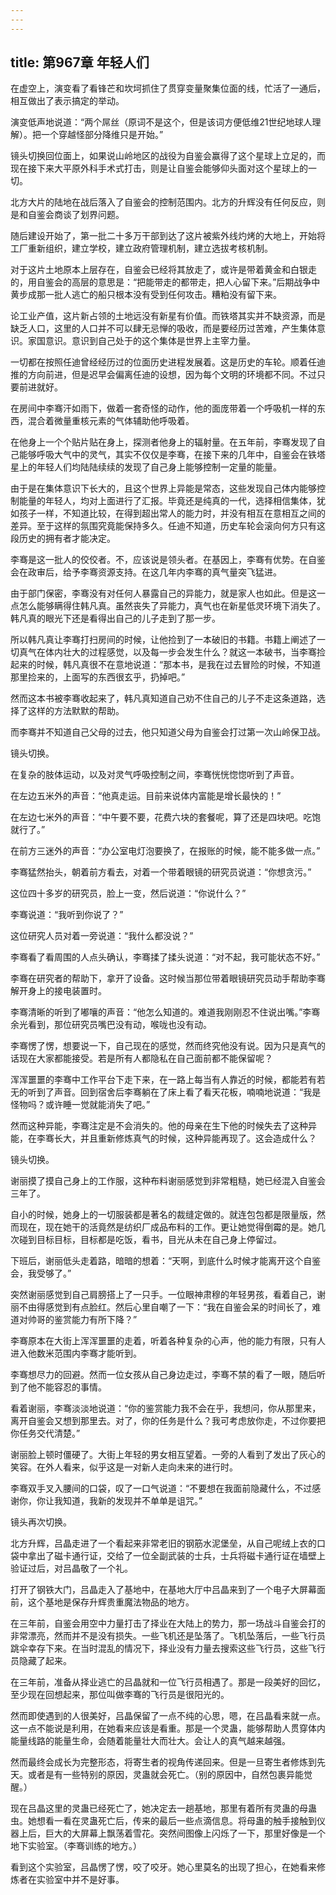 ```yaml
---
---
---
```

title: 第967章 年轻人们
---



在虚空上，演变看了看锋芒和坎坷抓住了贯穿变量聚集位面的线，忙活了一通后，相互做出了表示搞定的举动。

演变低声地说道：“两个屌丝（原词不是这个，但是该词方便低维21世纪地球人理解）。把一个穿越怪部分降维只是开始。”

镜头切换回位面上，如果说山岭地区的战役为自鉴会赢得了这个星球上立足的，而现在接下来大平原外科手术式打击，则是让自鉴会能够仰头面对这个星球上的一切。

北方大片的陆地在战后落入了自鉴会的控制范围内。北方的升辉没有任何反应，则是和自鉴会商谈了划界问题。

随后建设开始了，第一批二十多万干部到达了这片被紫外线灼烤的大地上，开始将工厂重新组织，建立学校，建立政府管理机制，建立选拔考核机制。

对于这片土地原本上层存在，自鉴会已经将其放走了，或许是带着黄金和白银走的，用自鉴会的高层的意思是：“把能带走的都带走，把人心留下来。”后期战争中黄步成那一批人逃亡的船只根本没有受到任何攻击。糟粕没有留下来。

论工业产值，这片新占领的土地远没有新星有价值。而铁塔其实并不缺资源，而是缺乏人口，这里的人口并不可以肆无忌惮的吸收，而是要经历过苦难，产生集体意识。家国意识。意识到自己处于的这个集体是世界上主宰力量。

一切都在按照任迪曾经经历过的位面历史进程发展着。这是历史的车轮。顺着任迪推的方向前进，但是迟早会偏离任迪的设想，因为每个文明的环境都不同。不过只要前进就好。

在房间中李骞汗如雨下，做着一套奇怪的动作，他的面庞带着一个呼吸机一样的东西，混合着微量重核元素的气体辅助他呼吸着。

在他身上一个个贴片贴在身上，探测者他身上的辐射量。在五年前，李骞发现了自己能够呼吸大气中的灵气，其实不仅仅是李骞，在接下来的几年中，自鉴会在铁塔星上的年轻人们均陆陆续续的发现了自己身上能够控制一定量的能量。

由于是在集体意识下长大的，且这个世界上异能是常态，这些发现自己体内能够控制能量的年轻人，均对上面进行了汇报。毕竟还是纯真的一代，选择相信集体，犹如孩子一样，不知道比较，在得到超出常人的能力时，并没有相互在意相互之间的差异。至于这样的氛围究竟能保持多久。任迪不知道，历史车轮会滚向何方只有这段历史的拥有者才能决定。

李骞是这一批人的佼佼者。不，应该说是领头者。在基因上，李骞有优势。在自鉴会在政审后，给予李骞资源支持。在这几年内李骞的真气量突飞猛进。

由于部门保密，李骞没有对任何人暴露自己的异能力，就是家人也如此。但是这一点怎么能够瞒得住韩凡真。虽然丧失了异能力，真气也在新星低灵环境下消失了。韩凡真的眼光下还是看得出自己的儿子走到了那一步。

所以韩凡真让李骞打扫房间的时候，让他捡到了一本破旧的书籍。书籍上阐述了一切真气在体内壮大的过程感觉，以及每一步会发生什么？就这一本破书，当李骞捡起来的时候，韩凡真很不在意地说道：“那本书，是我在过去冒险的时候，不知道那里捡来的，上面写的东西很玄乎，扔掉吧。”

然而这本书被李骞收起来了，韩凡真知道自己劝不住自己的儿子不走这条道路，选择了这样的方法默默的帮助。

而李骞并不知道自己父母的过去，他只知道父母为自鉴会打过第一次山岭保卫战。

镜头切换。

在复杂的肢体运动，以及对灵气呼吸控制之间，李骞恍恍惚惚听到了声音。

在左边五米外的声音：“他真走运。目前来说体内富能是增长最快的！”

在左边七米外的声音：“中午要不要，花费六块的套餐呢，算了还是四块吧。吃饱就行了。”

在前方三迷外的声音：“办公室电灯泡要换了，在报账的时候，能不能多做一点。”

李骞猛然抬头，朝着前方看去，对着一个带着眼镜的研究员说道：“你想贪污。”

这位四十多岁的研究员，脸上一变，然后说道：“你说什么？”

李骞说道：“我听到你说了？”

这位研究人员对着一旁说道：“我什么都没说？”

李骞看了看周围的人点头确认，李骞揉了揉头说道：“对不起，我可能状态不好。”

李骞在研究者的帮助下，拿开了设备。这时候当那位带着眼镜研究员动手帮助李骞解开身上的接电装置时。

李骞清晰的听到了嘟嚷的声音：“他怎么知道的。难道我刚刚忍不住说出嘴。”李骞余光看到，那位研究员嘴巴没有动，喉咙也没有动。

李骞愣了愣，想要说一下，自己现在的感觉，然而终究他没有说。因为只是真气的话现在大家都能接受。若是所有人都隐私在自己面前都不能保留呢？

浑浑噩噩的李骞中工作平台下走下来，在一路上每当有人靠近的时候，都能若有若无的听到了声音。回到宿舍后李骞躺在了床上看了看天花板，喃喃地说道：“我是怪物吗？或许睡一觉就能消失了吧。”

然而这种异能，李骞注定是不会消失的。他的母亲在生下他的时候失去了这种异能，在李骞长大，并且重新修炼真气的时候，这种异能再现了。这会造成什么？

镜头切换。

谢丽摸了摸自己身上的工作服，这种布料谢丽感觉到非常粗糙，她已经混入自鉴会三年了。

自小的时候，她身上的一切服装都是著名的裁缝定做的。就连包包都是限量版，然而现在，现在她干的活竟然是纺织厂成品布料的工作。更让她觉得倒霉的是。她几次碰到目标目标，目标都是吃饭，看书，目光从未在自己身上停留过。

下班后，谢丽低头走着路，暗暗的想着：“天啊，到底什么时候才能离开这个自鉴会，我受够了。”

突然谢丽感觉到自己肩膀搭上了一只手。一位眼神肃穆的年轻男孩，看着自己，谢丽不由得感觉到有点脸红。然后心里自嘲了一下：“我在自鉴会呆的时间长了，难道对帅哥的鉴赏能力有所下降？”

李骞原本在大街上浑浑噩噩的走着，听着各种复杂的心声，他的能力有限，只有人进入他数米范围内李骞才能听到。

李骞想尽力的回避。然而一位女孩从自己身边走过，李骞不禁的看了一眼，随后听到了他不能容忍的事情。

看着谢丽，李骞淡淡地说道：“你的鉴赏能力我不会在乎，我想问，你从那里来，离开自鉴会又想到那里去。对了，你的任务是什么？我可考虑放你走，不过你要把你任务交代清楚。”

谢丽脸上顿时僵硬了。大街上年轻的男女相互望着。一旁的人看到了发出了灰心的笑容。在外人看来，似乎这是一对新人走向未来的进行时。

李骞双手叉入腰间的口袋，叹了一口气说道：“不要想在我面前隐藏什么，不过感谢你，你让我知道，我新的发现并不单单是诅咒。”

镜头再次切换。

北方升辉，吕晶走进了一个看起来非常老旧的钢筋水泥堡垒，从自己呢绒上衣的口袋中拿出了磁卡通行证，交给了一位全副武装的士兵，士兵将磁卡通行证在墙壁上验证过后，对吕晶敬了一个礼。

打开了钢铁大门，吕晶走入了基地中，在基地大厅中吕晶来到了一个电子大屏幕面前，这个基地是保存升辉贵重魔法物品的地方。

在三年前，自鉴会用空中力量打击了择业在大陆上的势力，那一场战斗自鉴会打的非常漂亮，然而并不是没有损失。一些飞机还是坠落了。飞机坠落后，一些飞行员跳伞幸存下来。在当时混乱的情况下，择业没有力量去搜索这些飞行员，这些飞行员隐藏了起来。

在三年前，准备从择业逃亡的吕晶就和一位飞行员相遇了。那是一段美好的回忆，至少现在回想起来，那位叫做李骞的飞行员是很阳光的。

然而即使遇到的人很美好，吕晶保留了一点不纯的心思，嗯，在吕晶看来就一点。这一点不能说是利用，在她看来应该是看重。那是一个灵蛊，能够帮助人贯穿体内能量线路的能量生命，会随着能量壮大而壮大。会让人的真气越来越强。

然而最终会成长为完整形态，将寄生者的视角传递回来。但是一旦寄生者修炼到先天。或者是有一些特别的原因，灵蛊就会死亡。（别的原因中，自然包裹异能觉醒。）

现在吕晶这里的灵蛊已经死亡了，她决定去一趟基地，那里有着所有灵蛊的母蛊虫。她想看一看在灵蛊死亡后，传来的最后一些点滴信息。将母蛊的触手接触到仪器上后，巨大的大屏幕上飘荡着雪花。突然间图像上闪烁了一下，那里好像是一个地下实验室。（李骞训练的地方。）

看到这个实验室，吕晶愣了愣，咬了咬牙。她心里莫名的出现了担心，在她看来修炼者在实验室中并不是好事。